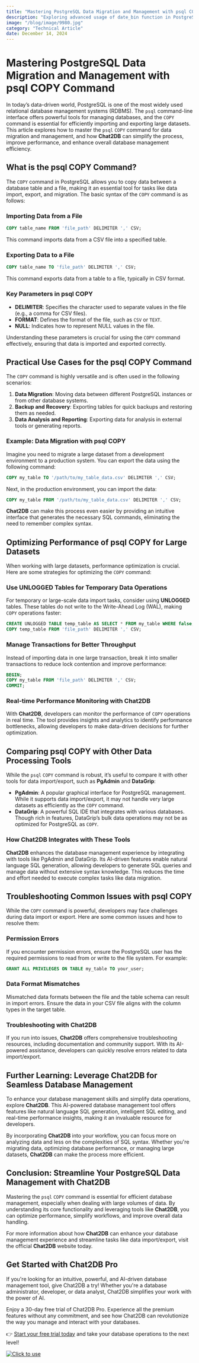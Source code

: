```yaml
---
title: "Mastering PostgreSQL Data Migration and Management with psql COPY Command"
description: "Exploring advanced usage of date_bin function in PostgreSQL for efficient date-based data analysis and optimization."
image: "/blog/image/9980.jpg"
category: "Technical Article"
date: December 14, 2024
---
```


# Mastering PostgreSQL Data Migration and Management with psql COPY Command


<Authors date="December 14, 2024">
  <Author name="Jing" link="https://chat2db.ai" />
</Authors>


In today’s data-driven world, PostgreSQL is one of the most widely used relational database management systems (RDBMS). The `psql` command-line interface offers powerful tools for managing databases, and the `COPY` command is essential for efficiently importing and exporting large datasets. This article explores how to master the `psql` `COPY` command for data migration and management, and how **Chat2DB** can simplify the process, improve performance, and enhance overall database management efficiency.

## What is the psql COPY Command?

The `COPY` command in PostgreSQL allows you to copy data between a database table and a file, making it an essential tool for tasks like data import, export, and migration. The basic syntax of the `COPY` command is as follows:

### Importing Data from a File

```sql
COPY table_name FROM 'file_path' DELIMITER ',' CSV;
```

This command imports data from a CSV file into a specified table.

### Exporting Data to a File

```sql
COPY table_name TO 'file_path' DELIMITER ',' CSV;
```

This command exports data from a table to a file, typically in CSV format.

### Key Parameters in psql COPY

- **DELIMITER**: Specifies the character used to separate values in the file (e.g., a comma for CSV files).
- **FORMAT**: Defines the format of the file, such as `CSV` or `TEXT`.
- **NULL**: Indicates how to represent NULL values in the file.

Understanding these parameters is crucial for using the `COPY` command effectively, ensuring that data is imported and exported correctly.

## Practical Use Cases for the psql COPY Command

The `COPY` command is highly versatile and is often used in the following scenarios:

1. **Data Migration**: Moving data between different PostgreSQL instances or from other database systems.
2. **Backup and Recovery**: Exporting tables for quick backups and restoring them as needed.
3. **Data Analysis and Reporting**: Exporting data for analysis in external tools or generating reports.

### Example: Data Migration with psql COPY

Imagine you need to migrate a large dataset from a development environment to a production system. You can export the data using the following command:

```sql
COPY my_table TO '/path/to/my_table_data.csv' DELIMITER ',' CSV;
```

Next, in the production environment, you can import the data:

```sql
COPY my_table FROM '/path/to/my_table_data.csv' DELIMITER ',' CSV;
```

**Chat2DB** can make this process even easier by providing an intuitive interface that generates the necessary SQL commands, eliminating the need to remember complex syntax.

## Optimizing Performance of psql COPY for Large Datasets

When working with large datasets, performance optimization is crucial. Here are some strategies for optimizing the `COPY` command:

### Use UNLOGGED Tables for Temporary Data Operations

For temporary or large-scale data import tasks, consider using **UNLOGGED** tables. These tables do not write to the Write-Ahead Log (WAL), making `COPY` operations faster:

```sql
CREATE UNLOGGED TABLE temp_table AS SELECT * FROM my_table WHERE false;
COPY temp_table FROM 'file_path' DELIMITER ',' CSV;
```

### Manage Transactions for Better Throughput

Instead of importing data in one large transaction, break it into smaller transactions to reduce lock contention and improve performance:

```sql
BEGIN;
COPY my_table FROM 'file_path' DELIMITER ',' CSV;
COMMIT;
```

### Real-time Performance Monitoring with Chat2DB

With **Chat2DB**, developers can monitor the performance of `COPY` operations in real time. The tool provides insights and analytics to identify performance bottlenecks, allowing developers to make data-driven decisions for further optimization.

## Comparing psql COPY with Other Data Processing Tools

While the `psql` `COPY` command is robust, it’s useful to compare it with other tools for data import/export, such as **PgAdmin** and **DataGrip**:

- **PgAdmin**: A popular graphical interface for PostgreSQL management. While it supports data import/export, it may not handle very large datasets as efficiently as the `COPY` command.
- **DataGrip**: A powerful SQL IDE that integrates with various databases. Though rich in features, DataGrip’s bulk data operations may not be as optimized for PostgreSQL as `COPY`.

### How Chat2DB Integrates with These Tools

**Chat2DB** enhances the database management experience by integrating with tools like PgAdmin and DataGrip. Its AI-driven features enable natural language SQL generation, allowing developers to generate SQL queries and manage data without extensive syntax knowledge. This reduces the time and effort needed to execute complex tasks like data migration.

## Troubleshooting Common Issues with psql COPY

While the `COPY` command is powerful, developers may face challenges during data import or export. Here are some common issues and how to resolve them:

### Permission Errors

If you encounter permission errors, ensure the PostgreSQL user has the required permissions to read from or write to the file system. For example:

```sql
GRANT ALL PRIVILEGES ON TABLE my_table TO your_user;
```

### Data Format Mismatches

Mismatched data formats between the file and the table schema can result in import errors. Ensure the data in your CSV file aligns with the column types in the target table.

### Troubleshooting with Chat2DB

If you run into issues, **Chat2DB** offers comprehensive troubleshooting resources, including documentation and community support. With its AI-powered assistance, developers can quickly resolve errors related to data import/export.

## Further Learning: Leverage Chat2DB for Seamless Database Management

To enhance your database management skills and simplify data operations, explore **Chat2DB**. This AI-powered database management tool offers features like natural language SQL generation, intelligent SQL editing, and real-time performance insights, making it an invaluable resource for developers.

By incorporating **Chat2DB** into your workflow, you can focus more on analyzing data and less on the complexities of SQL syntax. Whether you're migrating data, optimizing database performance, or managing large datasets, **Chat2DB** can make the process more efficient.

## Conclusion: Streamline Your PostgreSQL Data Management with Chat2DB

Mastering the `psql` `COPY` command is essential for efficient database management, especially when dealing with large volumes of data. By understanding its core functionality and leveraging tools like **Chat2DB**, you can optimize performance, simplify workflows, and improve overall data handling.

For more information about how **Chat2DB** can enhance your database management experience and streamline tasks like data import/export, visit the official **Chat2DB** website today.

## Get Started with Chat2DB Pro

If you're looking for an intuitive, powerful, and AI-driven database management tool, give Chat2DB a try! Whether you're a database administrator, developer, or data analyst, Chat2DB simplifies your work with the power of AI.

Enjoy a 30-day free trial of Chat2DB Pro. Experience all the premium features without any commitment, and see how Chat2DB can revolutionize the way you manage and interact with your databases.

👉 [Start your free trial today](https://chat2db.ai/pricing) and take your database operations to the next level!


[![Click to use](/image/blog/bg/chat2db.jpg)](https://chat2db.ai/)
